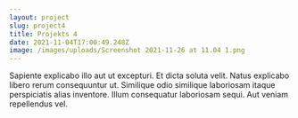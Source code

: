 ```yaml
---
layout: project
slug: project4
title: Projekts 4
date: 2021-11-04T17:00:49.248Z
image: /images/uploads/Screenshot 2021-11-26 at 11.04 1.png
---
```


Sapiente explicabo illo aut ut excepturi. Et dicta soluta velit. Natus explicabo libero rerum consequuntur ut. Similique odio similique laboriosam itaque perspiciatis alias inventore. Illum consequatur laboriosam sequi. Aut veniam repellendus vel.
